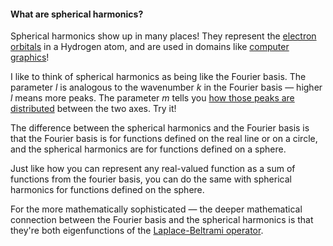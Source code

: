 #### What are spherical harmonics?
Spherical harmonics show up in many places! They represent the [electron orbitals](https://en.wikipedia.org/wiki/Atomic_orbital) in a Hydrogen atom, and are used in domains like [computer graphics](https://www.ppsloan.org/publications/StupidSH36.pdf)!

I like to think of spherical harmonics as being like the Fourier basis. The parameter $l$ is analogous to the wavenumber $k$ in the Fourier basis — higher $l$ means more peaks. The parameter $m$ tells you [how those peaks are distributed](https://en.wikipedia.org/wiki/Spherical_harmonics#Visualization_of_the_spherical_harmonics) between the two axes. Try it!

The difference between the spherical harmonics and the Fourier basis is that the Fourier basis is for functions defined on the real line or on a circle, and the spherical harmonics are for functions defined on a sphere.

Just like how you can represent any real-valued function as a sum of functions from the fourier basis, you can do the same with spherical harmonics for functions defined on the sphere.

For the more mathematically sophisticated — the deeper mathematical connection between the Fourier basis and the spherical harmonics is that they're both eigenfunctions of the [Laplace-Beltrami operator](https://en.wikipedia.org/wiki/Laplace%E2%80%93Beltrami_operator).